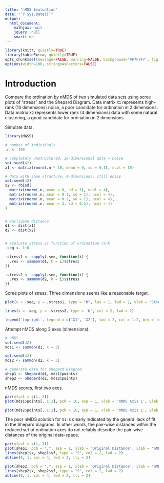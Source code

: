 ```yaml
---
title: "nMDS Evaluation"
date: "`r Sys.Date()`"
output:
  html_document:
    mathjax: null
    jquery: null
    smart: no
---
```


```r
library(knitr, quietly=TRUE)
library(kableExtra, quietly=TRUE)
opts_chunk$set(message=FALSE, warning=FALSE, background='#F7F7F7', fig.align='center', dev='svglite', tidy=FALSE, verbose=FALSE)
options(width=100, stringsAsFactors=FALSE)
```

# Introduction
Compare the ordination by nMDS of two simulated data sets using scree plots of "stress" and the Shepard Diagram. Data matrix `X1` represents high-rank (10 dimensions) noise, a poor candidate for ordination in 2 dimensions. Data matrix `X2` represents lower rank (4 dimensions) data with some natural clustering, a good candidate for ordination in 2 dimensions.


Simulate data.
```r
library(MASS)

# number of individuals 
.n <- 100

# completely unstructured, 10-dimensional data = noise
set.seed(42)
x1 <- matrix(rnorm(.n * 10, mean = 0, sd = 0.1), ncol = 10)

# data with some structure, 4-dimensions, still noisy
set.seed(42)
x2 <- rbind(
  matrix(rnorm(.n, mean = 0, sd = 1), ncol = 4),
  matrix(rnorm(.n, mean = 0.1, sd = 1), ncol = 4),
  matrix(rnorm(.n, mean = 0.2, sd = 1), ncol = 4),
  matrix(rnorm(.n, mean = 2, sd = 0.5), ncol = 4)
)


# Euclidean distance
d1 <- dist(x1)
d2 <- dist(x2)


# evaluate stress as function of ordination rank
.seq <- 1:6

.stress1 <- sapply(.seq, function(i) {
  .res <- sammon(d1, k = i)$stress
})

.stress2 <- sapply(.seq, function(i) {
  .res <- sammon(d2, k = i)$stress
})
```

Scree plots of stress. Three dimensions seems like a reasonable target.
```r
plot(x = .seq, y = .stress1, type = "b", las = 1, lwd = 2, ylab = "Stress", xlab = 'Number of Dimensions', main = "Sammon's Non-Linear Mapping (nMDS)", ylim = c(0, max(c(.stress1, .stress2))))

lines(x = .seq, y = .stress2, type = 'b', col = 2, lwd = 2)

legend('topright', legend = c('X1', 'X2'), lwd = 2, col = 1:2, bty = 'n')
```

Attempt nMDS along 3 axes (dimensions).
```r
# nMDS
set.seed(42)
mds1 <- sammon(d1, k = 3)

set.seed(42)
mds2 <- sammon(d2, k = 3)

# generate data for Shepard Diagram
shep1 <- Shepard(d1, mds1$points) 
shep2 <- Shepard(d2, mds2$points) 
```

nMDS scores, first two axes.
```r
par(mfcol = c(1, 2))
plot(mds1$points[, 1:2], pch = 16, asp = 1, xlab = 'nMDS Axis 1', ylab = 'nMDS Axis 2', main = 'X1', las = 1, cex = 0.66)

plot(mds2$points[, 1:2], pch = 16, asp = 1, xlab = 'nMDS Axis 1', ylab = 'nMDS Axis 2', main = 'X2', las = 1, cex = 0.66)
```

The poor nMDS solution for `X1` is clearly indicated by the general lack of fit in the Shepard diagrams. In other words, the pair-wise distances within the reduced set of ordination axes do not reliably describe the pair-wise distances of the original data-space.
```r
par(mfcol = c(1, 2))
plot(shep1, pch = ".", asp = 1, xlab = 'Original Distance', ylab = 'nMDS Distance', main = 'X1: Shepard Diagram', las = 1)
lines(shep1$x, shep1$yf, type = "S", col = 2, lwd = 2)
abline(0, 1, col = 4, lwd = 2, lty = 2)

plot(shep2, pch = ".", asp = 1, xlab = 'Original Distance', ylab = 'nMDS Distance', main = 'X2: Shepard Diagram', las = 1)
lines(shep2$x, shep2$yf, type = "S", col = 2, lwd = 2)
abline(0, 1, col = 4, lwd = 2, lty = 2)
```


